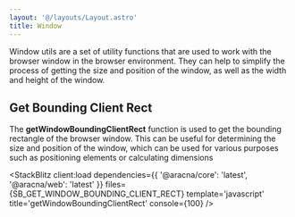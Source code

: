 ```yaml
---
layout: '@/layouts/Layout.astro'
title: Window
---
```



Window utils are a set of utility functions that are used to work with the browser window in the browser environment. They can help to simplify the process of getting the size and position of the window, as well as the width and height of the window.

## Get Bounding Client Rect

The **getWindowBoundingClientRect** function is used to get the bounding rectangle of the browser window. This can be useful for determining the size and position of the window, which can be used for various purposes such as positioning elements or calculating dimensions

<StackBlitz
  client:load
  dependencies={{ '@aracna/core': 'latest', '@aracna/web': 'latest' }}
  files={SB_GET_WINDOW_BOUNDING_CLIENT_RECT}
  template='javascript'
  title='getWindowBoundingClientRect'
  console={100}
/>
